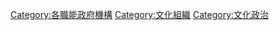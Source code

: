 {{Commonscat|Culture ministries}}
{{catmore|文化部}}

[[Category:各職能政府機構|Category:各職能政府機構]]
[[Category:文化組織|Category:文化組織]]
[[Category:文化政治|Category:文化政治]]